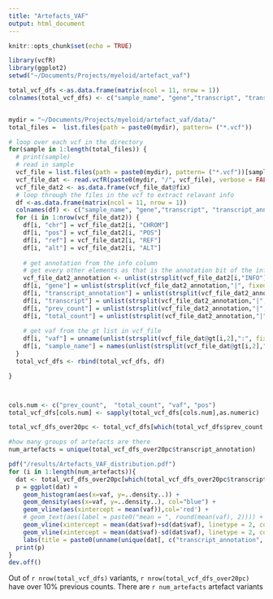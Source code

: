 ```yaml
---
title: "Artefacts_VAF"
output: html_document
---
```


```r
knitr::opts_chunk$set(echo = TRUE)
```


```r
library(vcfR)
library(ggplot2)
setwd("~/Documents/Projects/myeloid/artefact_vaf")
```


```r

total_vcf_dfs <-as.data.frame(matrix(ncol = 11, nrow = 1))
colnames(total_vcf_dfs) <- c("sample_name", "gene","transcript", "transcript_annotation", "prev_count", "total_count", "vaf", "chr", "pos", "ref", "alt")


mydir = "~/Documents/Projects/myeloid/artefact_vaf/data/"
total_files =  list.files(path = paste0(mydir), pattern= ("*.vcf"))

# loop over each vcf in the directory
for(sample in 1:length(total_files)) {
  # print(sample)
  # read in sample 
  vcf_file = list.files(path = paste0(mydir), pattern= ("*.vcf"))[sample]
  vcf_file_dat <- read.vcfR(paste0(mydir, "/", vcf_file), verbose = FALSE) #read in the file as a dataframe
  vcf_file_dat2 <- as.data.frame(vcf_file_dat@fix)
  # loop through the files in the vcf to extract relavant info
  df <-as.data.frame(matrix(ncol = 11, nrow = 1))
  colnames(df) <- c("sample_name", "gene","transcript", "transcript_annotation", "prev_count", "total_count", "vaf", "chr", "pos", "ref", "alt")
  for (i in 1:nrow(vcf_file_dat2)) {
    df[i, "chr"] = vcf_file_dat2[i, "CHROM"]
    df[i, "pos"] = vcf_file_dat2[i, "POS"]
    df[i, "ref"] = vcf_file_dat2[i, "REF"]
    df[i, "alt"] = vcf_file_dat2[i, "ALT"]
    
    # get annotation from the info column
    # get every other elements as that is the annotation bit of the info that was split
    vcf_file_dat2_annotation <- unlist(strsplit(vcf_file_dat2[i,"INFO"],"CSQ=", fixed = TRUE))[c(FALSE, TRUE)] 
    df[i, "gene"] = unlist(strsplit(vcf_file_dat2_annotation,"|", fixed = TRUE))[1]
    df[i, "transcript_annotation"] = unlist(strsplit(vcf_file_dat2_annotation,"|", fixed = TRUE))[5]
    df[i, "transcript"] = unlist(strsplit(vcf_file_dat2_annotation,"|", fixed = TRUE))[16]
    df[i, "prev_count"] = unlist(strsplit(vcf_file_dat2_annotation,"|", fixed = TRUE))[14]
    df[i, "total_count"] = unlist(strsplit(vcf_file_dat2_annotation,"|", fixed = TRUE))[15]
    
    # get vaf from the gt list in vcf_file
    df[i, "vaf"] = unname(unlist(strsplit(vcf_file_dat@gt[i,2],":", fixed = TRUE))[3])
    df[i, "sample_name"] = names(unlist(strsplit(vcf_file_dat@gt[i,2],":", fixed = TRUE))[3])
  }
  total_vcf_dfs <- rbind(total_vcf_dfs, df)

}




```

```r

cols.num <- c("prev_count",  "total_count", "vaf", "pos")
total_vcf_dfs[cols.num] <- sapply(total_vcf_dfs[cols.num],as.numeric)

total_vcf_dfs_over20pc <- total_vcf_dfs[which(total_vcf_dfs$prev_count > 20), ]

#how many groups of artefacts are there
num_artefacts = unique(total_vcf_dfs_over20pc$transcript_annotation)

pdf("/results/Artefacts_VAF_distribution.pdf")
for (i in 1:length(num_artefacts)){
  dat <- total_vcf_dfs_over20pc[which(total_vcf_dfs_over20pc$transcript_annotation == num_artefacts[i]), ]
  p = ggplot(dat) +
    geom_histogram(aes(x=vaf, y=..density..)) +
    geom_density(aes(x=vaf, y=..density..), col="blue") +
    geom_vline(aes(xintercept = mean(vaf)),col='red') +
    # geom_text(aes(label = paste0("mean = ", round(mean(vaf), 2)))) +
    geom_vline(xintercept = mean(dat$vaf)+sd(dat$vaf), linetype = 2, col = "red") +
    geom_vline(xintercept = mean(dat$vaf)-sd(dat$vaf), linetype = 2, col = "red") +
    labs(title = paste0(unname(unique(dat[, c("transcript_annotation", "gene", "chr", "pos")])), collapse = "_"))
  print(p)
}
dev.off()

```

Out of `r nrow(total_vcf_dfs)` variants, `r nrow(total_vcf_dfs_over20pc)` have over 10% previous counts. There are `r num_artefacts` artefact variants